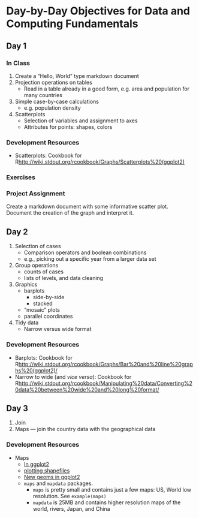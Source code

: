 Day-by-Day Objectives for Data and Computing Fundamentals
=====================

Day 1
--------------

### In Class
1. Create a "Hello, World" type markdown document
2. Projection operations on tables
    *  Read in a table already in a good form, e.g. area and population for many countries
3. Simple case-by-case calculations
    * e.g. population density
4. Scatterplots
    * Selection of variables and assignment to axes
    * Attributes for points: shapes, colors
    
### Development Resources

* Scatterplots: Cookbook for R<http://wiki.stdout.org/rcookbook/Graphs/Scatterplots%20(ggplot2)>
    
### Exercises

### Project Assignment

Create a markdown document with some informative scatter plot.  Document the creation of the graph and interpret it.



Day 2
--------------
1. Selection of cases
    * Comparison operators and boolean combinations
    * e.g., picking out a specific year from a larger data set
2. Group operations
    * counts of cases
    * lists of levels, and data cleaning
3. Graphics
    * barplots
        * side-by-side
        * stacked
    * "mosaic" plots
    * parallel coordinates
4. Tidy data
    * Narrow versus wide format

### Development Resources

* Barplots: Cookbook for R<http://wiki.stdout.org/rcookbook/Graphs/Bar%20and%20line%20graphs%20(ggplot2)/>
* Narrow to wide (and *vice versa*): Cookbook for R<http://wiki.stdout.org/rcookbook/Manipulating%20data/Converting%20data%20between%20wide%20and%20long%20format/>


Day 3
--------------
1. Join
2. Maps --- join the country data with the geographical data

### Development Resources

* Maps
    * [In ggplot2](http://spatialanalysis.co.uk/2012/02/great-maps-ggplot2/)
    * [plotting shapefiles](http://uce.uniovi.es/mundor/howtoplotashapemap.html)
    * [New geoms in ggplot2](http://cloud.github.com/downloads/hadley/ggplot2/guide-col.pdf)
    * `maps` and `mapdata` packages.  
        * `maps` is pretty small and contains just a few maps: US, World low resolution.  See `example(maps)`
        * `mapdata` is 25MB and contains higher resolution maps of the world, rivers, Japan, and China
        